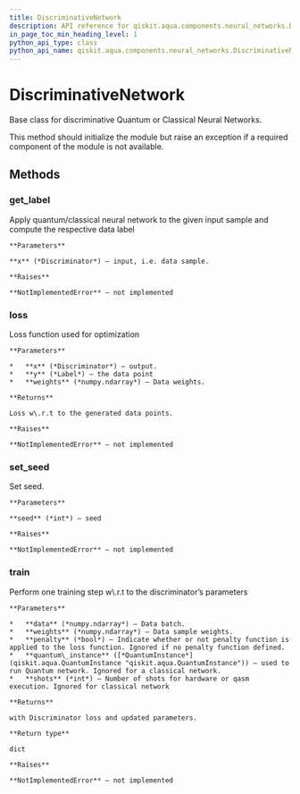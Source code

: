 ```yaml
---
title: DiscriminativeNetwork
description: API reference for qiskit.aqua.components.neural_networks.DiscriminativeNetwork
in_page_toc_min_heading_level: 1
python_api_type: class
python_api_name: qiskit.aqua.components.neural_networks.DiscriminativeNetwork
---
```


# DiscriminativeNetwork

<Class id="qiskit.aqua.components.neural_networks.DiscriminativeNetwork" isDedicatedPage={true} github="https://github.com/qiskit-community/qiskit-aqua/tree/stable/0.7/qiskit/aqua/components/neural_networks/discriminative_network.py" signature="DiscriminativeNetwork">
  Base class for discriminative Quantum or Classical Neural Networks.

  This method should initialize the module but raise an exception if a required component of the module is not available.

  ## Methods

  ### get\_label

  <Function id="qiskit.aqua.components.neural_networks.DiscriminativeNetwork.get_label" signature="abstract DiscriminativeNetwork.get_label(x)">
    Apply quantum/classical neural network to the given input sample and compute the respective data label

    **Parameters**

    **x** (*Discriminator*) – input, i.e. data sample.

    **Raises**

    **NotImplementedError** – not implemented
  </Function>

  ### loss

  <Function id="qiskit.aqua.components.neural_networks.DiscriminativeNetwork.loss" signature="abstract DiscriminativeNetwork.loss(x, y, weights=None)">
    Loss function used for optimization

    **Parameters**

    *   **x** (*Discriminator*) – output.
    *   **y** (*Label*) – the data point
    *   **weights** (*numpy.ndarray*) – Data weights.

    **Returns**

    Loss w\.r.t to the generated data points.

    **Raises**

    **NotImplementedError** – not implemented
  </Function>

  ### set\_seed

  <Function id="qiskit.aqua.components.neural_networks.DiscriminativeNetwork.set_seed" signature="abstract DiscriminativeNetwork.set_seed(seed)">
    Set seed.

    **Parameters**

    **seed** (*int*) – seed

    **Raises**

    **NotImplementedError** – not implemented
  </Function>

  ### train

  <Function id="qiskit.aqua.components.neural_networks.DiscriminativeNetwork.train" signature="abstract DiscriminativeNetwork.train(data, weights, penalty=False, quantum_instance=None, shots=None)">
    Perform one training step w\.r.t to the discriminator’s parameters

    **Parameters**

    *   **data** (*numpy.ndarray*) – Data batch.
    *   **weights** (*numpy.ndarray*) – Data sample weights.
    *   **penalty** (*bool*) – Indicate whether or not penalty function is applied to the loss function. Ignored if no penalty function defined.
    *   **quantum\_instance** ([*QuantumInstance*](qiskit.aqua.QuantumInstance "qiskit.aqua.QuantumInstance")) – used to run Quantum network. Ignored for a classical network.
    *   **shots** (*int*) – Number of shots for hardware or qasm execution. Ignored for classical network

    **Returns**

    with Discriminator loss and updated parameters.

    **Return type**

    dict

    **Raises**

    **NotImplementedError** – not implemented
  </Function>
</Class>

